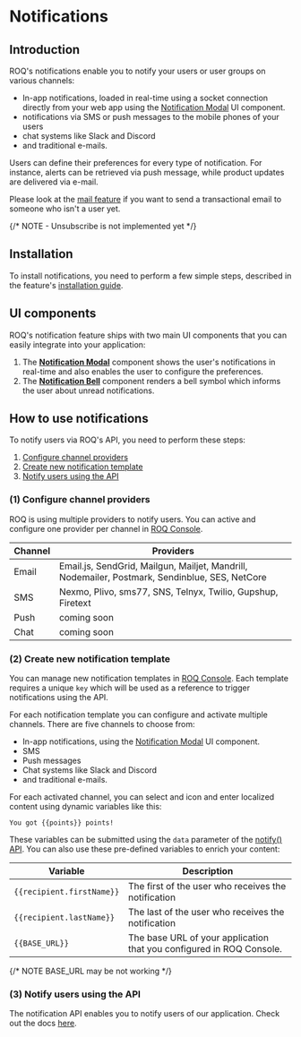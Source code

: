 
# Notifications

## Introduction

ROQ's notifications enable you to notify your users or user groups on various channels:

* In-app notifications, loaded in real-time using a socket connection directly from your web app using
  the [Notification Modal](/notifications/notification-modal) UI component.
* notifications via SMS or push messages to the mobile phones of your users
* chat systems like Slack and Discord
* and traditional e-mails.

Users can define their preferences for every type of notification. For instance, alerts can be retrieved via push
message, while product updates are delivered via e-mail.

Please look at the [mail feature](/mails) if you want to send a transactional email to someone who isn't a user yet.

{/* NOTE - Unsubscribe is not implemented yet */}

## Installation

To install notifications, you need to perform a few simple steps, described in the feature's [installation guide](/notifications/installation).

## UI components

ROQ's notification feature ships with two main UI components that you can easily integrate into your application:

1. The [**Notification Modal**](/notifications/notification-modal) component shows the user's notifications in
   real-time and also enables the user to configure the preferences.
2. The [**Notification Bell**](/notifications/notification-bell) component renders a bell symbol which informs the
   user about unread notifications.

## How to use notifications

To notify users via ROQ's API, you need to perform these steps:

1. [Configure channel providers](#1-configure-channel-providers)
2. [Create new notification template](#2-create-new-notification-template)
3. [Notify users using the API](#3-notify-users-using-the-api)

### (1) Configure channel providers

ROQ is using multiple providers to notify users. You can active and configure one provider per channel in
[ROQ Console](https://console.roq.tech/).

| Channel | Providers                                                                                      |
|---------|------------------------------------------------------------------------------------------------|
| Email   | Email.js, SendGrid, Mailgun, Mailjet, Mandrill, Nodemailer, Postmark, Sendinblue, SES, NetCore |
| SMS     | Nexmo, Plivo, sms77, SNS, Telnyx, Twilio, Gupshup, Firetext                                    |
| Push    | coming soon                                                                                    |
| Chat    | coming soon                                                                                    |

### (2) Create new notification template

You can manage new notification templates in [ROQ Console](https://console.roq.tech/). Each template requires a unique
`key` which will be used as a reference to trigger notifications using the API.

For each notification template you can configure and activate multiple channels. There are five channels to choose from:

* In-app notifications, using the [Notification Modal](/notifications/notification-modal) UI component.
* SMS
* Push messages
* Chat systems like Slack and Discord
* and traditional e-mails.

For each activated channel, you can select and icon and enter localized content using dynamic variables like this:

```text
You got {{points}} points!
```

These variables can be submitted using the `data` parameter of the [notify() API](/notifications/api#notify).
You can also use these pre-defined variables to enrich your content:

| Variable                  | Description                                                              |
|---------------------------|--------------------------------------------------------------------------|
| `{{recipient.firstName}}` | The first of the user who receives the notification                      |
| `{{recipient.lastName}}`  | The last of the user who receives the notification                       |
| `{{BASE_URL}}`            | The base URL of your application that you configured in ROQ Console.     |

{/* NOTE BASE_URL may be not working */}

### (3) Notify users using the API

The notification API enables you to notify users of our application. Check out the docs [here](/notifications/api).